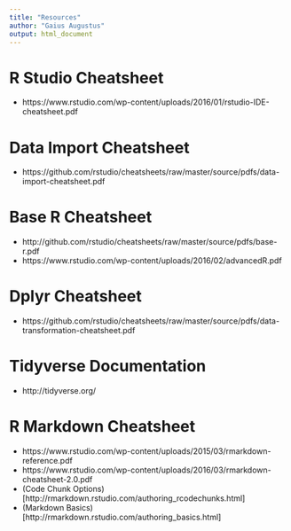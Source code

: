 ```yaml
---
title: "Resources"
author: "Gaius Augustus"
output: html_document
---
```


# R Studio Cheatsheet

* https://www.rstudio.com/wp-content/uploads/2016/01/rstudio-IDE-cheatsheet.pdf

# Data Import Cheatsheet

* https://github.com/rstudio/cheatsheets/raw/master/source/pdfs/data-import-cheatsheet.pdf

# Base R Cheatsheet

* http://github.com/rstudio/cheatsheets/raw/master/source/pdfs/base-r.pdf
* https://www.rstudio.com/wp-content/uploads/2016/02/advancedR.pdf

# Dplyr Cheatsheet

* https://github.com/rstudio/cheatsheets/raw/master/source/pdfs/data-transformation-cheatsheet.pdf

# Tidyverse Documentation

* http://tidyverse.org/

# R Markdown Cheatsheet

* https://www.rstudio.com/wp-content/uploads/2015/03/rmarkdown-reference.pdf
* https://www.rstudio.com/wp-content/uploads/2016/03/rmarkdown-cheatsheet-2.0.pdf
* (Code Chunk Options)[http://rmarkdown.rstudio.com/authoring_rcodechunks.html]
* (Markdown Basics)[http://rmarkdown.rstudio.com/authoring_basics.html]